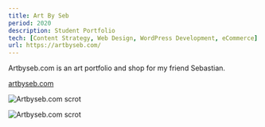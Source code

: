 ```yaml
---
title: Art By Seb
period: 2020
description: Student Portfolio
tech: [Content Strategy, Web Design, WordPress Development, eCommerce]
url: https://artbyseb.com/
---
```


Artbyseb.com is an art portfolio and shop for my friend Sebastian. 

[artbyseb.com](https://artbyseb.com)

<div class="image-wide">

![Artbyseb.com scrot](/images/artbyseb-scrot.png)

![Artbyseb.com scrot](/images/artbyseb-scrot-2.png)

</div>